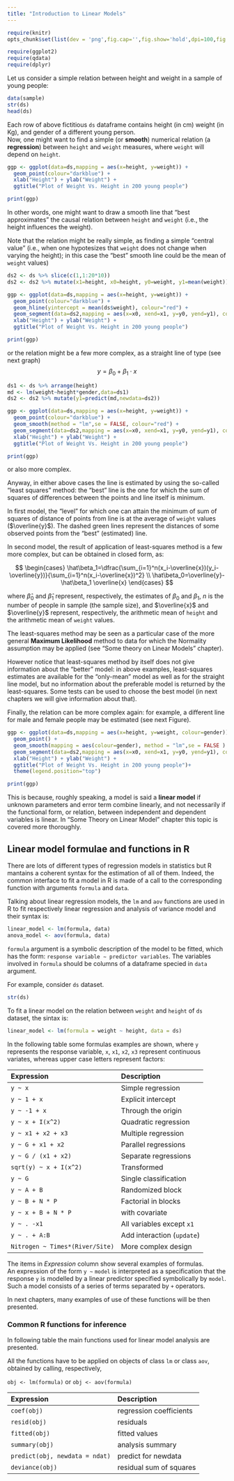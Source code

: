 ```yaml
---
title: "Introduction to Linear Models"
---
```


```r
require(knitr) 
opts_chunk$set(list(dev = 'png',fig.cap='',fig.show='hold',dpi=100,fig.width=7, fig.height=7,fig.pos='H!',fig.path="images/lm-"))
```

```r
require(ggplot2)
require(qdata)
require(dplyr)
```

Let us consider a simple relation between height and weight in a sample of young people:

```r
data(sample)
str(ds)
head(ds)
```

Each row of above fictitious `ds` dataframe contains height (in cm) weight (in Kg), and gender of a different young person.  
Now, one might want to find a simple (or **smooth**) numerical relation (a **regression**) between `height` and `weight` measures, where `weight` will depend on `height`.

```r
ggp <- ggplot(data=ds,mapping = aes(x=height, y=weight)) +
  geom_point(colour="darkblue") +
  xlab("Height") + ylab("Weight") + 
  ggtitle("Plot of Weight Vs. Height in 200 young people")

print(ggp)
```

In other words, one might want to draw a smooth line that "best approximates" the causal relation between `height` and `weight` (i.e., the height influences the weight).

Note that the relation might be really simple, as finding a simple "central value" (i.e., when one hypotesizes that `weight` does not change when varying the height); in this case the "best" smooth line could be the mean of `weight` values)

```r
ds2 <- ds %>% slice(c(1,1:20*10))
ds2 <- ds2 %>% mutate(x1=height, x0=height, y0=weight, y1=mean(weight))

ggp <- ggplot(data=ds,mapping = aes(x=height, y=weight)) +
  geom_point(colour="darkblue") +
  geom_hline(yintercept = mean(ds$weight), colour="red") +
  geom_segment(data=ds2,mapping = aes(x=x0, xend=x1, y=y0, yend=y1), colour="green", linetype=2) +
  xlab("Height") + ylab("Weight") + 
  ggtitle("Plot of Weight Vs. Height in 200 young people")

print(ggp)
```

or the relation might be a few more complex, as a straight line of type (see next graph)
$$
y=\beta_0+ \beta_1 \cdot x
$$ 

```r
ds1 <- ds %>% arrange(height)
md <- lm(weight~height*gender,data=ds1)
ds2 <- ds2 %>% mutate(y1=predict(md,newdata=ds2))

ggp <- ggplot(data=ds,mapping = aes(x=height, y=weight)) +
  geom_point(colour="darkblue") +
  geom_smooth(method = "lm",se = FALSE, colour="red") + 
  geom_segment(data=ds2,mapping = aes(x=x0, xend=x1, y=y0, yend=y1), colour="green", linetype=2) +
  xlab("Height") + ylab("Weight") + 
  ggtitle("Plot of Weight Vs. Height in 200 young people")

print(ggp)
```  

or also more complex.

Anyway, in either above cases the line is estimated by using the so-called "least squares" method: the "best" line is the one for which the sum of squares of differences between the points and line itself is minimum.

In first model, the "level" for which one can attain the minimum of sum of squares of distance of points from line is at the average of `weight` values ($\overline{y}$). The dashed green lines represent the distances of some observed points from the "best" (estimated) line.

In second model, the result of application of least-squares method is a few more complex, but can be obtained in closed form, as:

$$
\begin{cases}
  \hat\beta_1=\dfrac{\sum_{i=1}^n(x_i-\overline{x})(y_i-\overline{y})}{\sum_{i=1}^n(x_i-\overline{x})^2} \\
  \hat\beta_0=\overline{y}-\hat\beta_1 \overline{x}
\end{cases}
$$

where $\hat\beta_0$ and $\hat\beta_1$ represent, respectively, the estimates of $\beta_0$ and $\beta_1$, $n$ is the number of people in sample (the sample size), and $\overline{x}$ and $\overline{y}$ represent, respectively, the arithmetic mean of `height` and the arithmetic mean of `weight` values.

The least-squares method may be seen as a particular case of the more general **Maximum Likelihood** method to data for which the Normality assumption may be applied (see "Some theory on Linear Models" chapter).

However notice that least-squares method by itself does not give information about the "better" model: in above examples, least-squares estimates are available for the "only-mean" model as well as for the straight line model, but no information about the preferable model is returned by the least-squares. Some tests can be used to choose the best model (in next chapters we will give information about that).

Finally, the relation can be more complex again: for example, a different line for male and female people may be estimated (see next Figure). 

```r
ggp <- ggplot(data=ds,mapping = aes(x=height, y=weight, colour=gender)) +
  geom_point() +
  geom_smooth(mapping = aes(colour=gender), method = "lm",se = FALSE ) + 
  geom_segment(data=ds2,mapping = aes(x=x0, xend=x1, y=y0, yend=y1), colour="green", linetype=2) +
  xlab("Height") + ylab("Weight") + 
  ggtitle("Plot of Weight Vs. Height in 200 young people")+
  theme(legend.position="top")

print(ggp)
```

This is because, roughly speaking, a model is said a **linear model** if unknown parameters and error term combine linearly, and not necessarily if the functional form, or relation, between independent and dependent variables is linear. In "Some Theory on Linear Model" chapter this topic is covered more thoroughly.


## Linear model formulae and functions in R

There are lots of different types of regression models in statistics but R mantains a coherent syntax for the estimation of all of them. Indeed, the common interface to fit a model in R is made of a call to the corresponding function with arguments `formula` and `data`.

Talking about linear regression models, the `lm` and `aov` functions are used in R to fit respectively linear regression and analysis of variance model and their syntax is:

```r
linear_model <- lm(formula, data)
anova_model <- aov(formula, data)
```

`formula` argument is a symbolic description of the model to be fitted, which has the form: `response variable ∼ predictor variables`. The variables involved in `formula` should be columns of a dataframe specied in `data` argument.

For example, consider `ds` dataset.

```r
str(ds)
```

To fit a linear model on the relation between `weight` and `height` of `ds` dataset, the sintax is:

```r
linear_model <- lm(formula = weight ~ height, data = ds)
```

In the following table some formulas examples are shown, where `y` represents the response variable, `x`, `x1`, `x2`, `x3` represent continuous variates, whereas upper case letters represent factors:

**Expression**                      **Description**
-------------------------------     ----------------------------
`y ~ x`                             Simple regression 
`y ~ 1 + x`                         Explicit intercept
`y ~ -1 + x`                        Through the origin 
`y ~ x + I(x^2)`                    Quadratic regression
`y ~ x1 + x2 + x3`                  Multiple regression
`y ~ G + x1 + x2`                   Parallel regressions
`y ~ G / (x1 + x2)`                 Separate regressions
`sqrt(y) ~ x + I(x^2)`              Transformed
`y ~ G`                             Single classification
`y ~ A + B`                         Randomized block
`y ~ B + N * P`                     Factorial in blocks
`y ~ x + B + N * P`                 with covariate
`y ~ . -x1`                         All variables except `x1` 
`y ~ . + A:B`                       Add interaction (`update`)
`Nitrogen ~ Times*(River/Site)`     More complex design

The items in *Expression* column show several examples of formulas.  
An expression of the form `y ~` `model` is interpreted as a specification that the response `y` is modelled by a linear predictor specified symbolically by `model`. Such a model consists of a series of terms separated by `+` operators.

In next chapters, many examples of use of these functions will be then presented.

### Common R functions for inference

In following table the main functions used for linear model analysis are presented.

All the functions have to be applied on objects of class `lm` or class `aov`, obtained by calling, respectively,

  `obj <- lm(formula)` or `obj <- aov(formula)`

**Expression**                  **Description** 
------------------------------  -----------------------------
`coef(obj)`                     regression coefficients
`resid(obj)`                    residuals 
`fitted(obj)`                   fitted values 
`summary(obj)`                  analysis summary 
`predict(obj, newdata = ndat)`  predict for newdata 
`deviance(obj)`                 residual sum of squares

